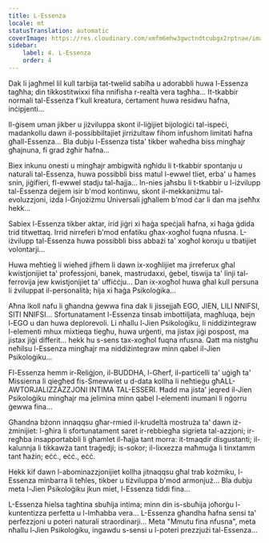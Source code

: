 ```yaml
---
title: L-Essenza
locale: mt
statusTranslation: automatic
coverImage: https://res.cloudinary.com/xmfm6mhw3gwctndtcubgx2rptnae/image/upload/v1740468922/small_cover_tratado_de_psicologia_revolucionaria_a4c0dca4e0.webp
sidebar:
    label: 4. L-Essenza
    order: 4
---
```

Dak li jagħmel lil kull tarbija tat-twelid sabiħa u adorabbli huwa l-Essenza tagħha; din tikkostitwixxi fiha nnifisha r-realtà vera tagħha... It-tkabbir normali tal-Essenza f'kull kreatura, ċertament huwa residwu ħafna, inċipjenti...

Il-ġisem uman jikber u jiżviluppa skont il-liġijiet bijoloġiċi tal-ispeċi, madankollu dawn il-possibbiltajiet jirriżultaw fihom infushom limitati ħafna għall-Essenza... Bla dubju l-Essenza tista' tikber waħedha biss mingħajr għajnuna, fi grad żgħir ħafna...

Biex inkunu onesti u mingħajr ambigwità ngħidu li t-tkabbir spontanju u naturali tal-Essenza, huwa possibbli biss matul l-ewwel tliet, erba' u ħames snin, jiġifieri, fl-ewwel stadju tal-ħajja... In-nies jaħsbu li t-tkabbir u l-iżvilupp tal-Essenza dejjem isir b'mod kontinwu, skont il-mekkaniżmu tal-evoluzzjoni, iżda l-Ġnjożiżmu Universali jgħallem b'mod ċar li dan ma jseħħx hekk...

Sabiex l-Essenza tikber aktar, irid jiġri xi ħaġa speċjali ħafna, xi ħaġa ġdida trid titwettaq. Irrid nirreferi b'mod enfatiku għax-xogħol fuqna nfusna. L-iżvilupp tal-Essenza huwa possibbli biss abbażi ta' xogħol konxju u tbatijiet volontarji...

Huwa meħtieġ li wieħed jifhem li dawn ix-xogħlijiet ma jirreferux għal kwistjonijiet ta' professjoni, banek, mastrudaxxi, ġebel, tiswija ta' linji tal-ferrovija jew kwistjonijiet ta' uffiċċju... Dan ix-xogħol huwa għal kull persuna li żviluppat il-personalità; hija xi ħaġa Psikoloġika...

Aħna lkoll nafu li għandna ġewwa fina dak li jissejjaħ EGO, JIEN, LILI NNIFSI, SITI NNIFSI... Sfortunatament l-Essenza tinsab imbottiljata, magħluqa, bejn l-EGO u dan huwa deplorevoli. Li nħallu l-Jien Psikoloġiku, li niddiżintegraw l-elementi mhux mixtieqa tiegħu, huwa urġenti, ma jistax jiġi pospost, ma jistax jiġi differit... hekk hu s-sens tax-xogħol fuqna nfusna. Qatt ma nistgħu neħilsu l-Essenza mingħajr ma niddiżintegraw minn qabel il-Jien Psikoloġiku...

Fl-Essenza hemm ir-Reliġjon, il-BUDDHA, l-Għerf, il-partiċelli ta' uġigħ ta' Missierna li qiegħed fis-Smewwiet u d-data kollha li neħtieġu għALL-AWTORJALIZZAZZJONI INTIMA TAL-ESSERI. Ħadd ma jista' jeqred il-Jien Psikoloġiku mingħajr ma jelimina minn qabel l-elementi inumani li nġorru ġewwa fina...

Għandna bżonn innaqqsu għar-rmied il-krudeltà mostruża ta' dawn iż-żminijiet: l-għira li sfortunatament saret ir-rebbiegħa sigrieta tal-azzjoni; ir-regħba insapportabbli li għamlet il-ħajja tant morra: it-tmaqdir disgustanti; il-kalunnja li tikkawża tant traġedji; is-sokor; il-lixxezza maħmuġa li tinxtamm tant ħażin; eċċ., eċċ., eċċ.

Hekk kif dawn l-abominazzjonijiet kollha jitnaqqsu għal trab kożmiku, l-Essenza minbarra li teħles, tikber u tiżviluppa b'mod armonjuż... Bla dubju meta l-Jien Psikoloġiku jkun miet, l-Essenza tiddi fina...

L-Essenza ħielsa tagħtina sbuħija intima; minn din is-sbuħija joħorġu l-kuntentizza perfetta u l-Imħabba vera... L-Essenza għandha ħafna sensi ta' perfezzjoni u poteri naturali straordinarji... Meta "Mmutu fina nfusna", meta nħallu l-Jien Psikoloġiku, ingawdu s-sensi u l-poteri prezzjużi tal-Essenza...

